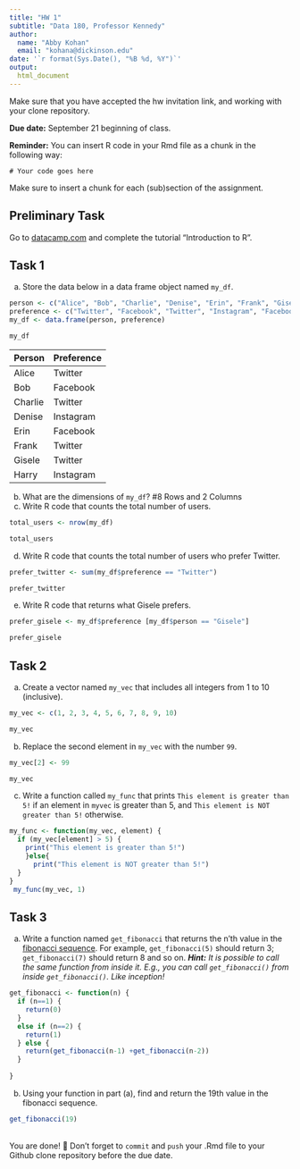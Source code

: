 ```yaml
---
title: "HW 1"
subtitle: "Data 180, Professor Kennedy"
author: 
  name: "Abby Kohan"
  email: "kohana@dickinson.edu"
date: '`r format(Sys.Date(), "%B %d, %Y")`'
output: 
  html_document
---
```

Make sure that you have accepted the hw invitation link, and working with your clone repository.

**Due date:** September 21 beginning of class.

**Reminder:** You can insert R code in your Rmd file as a chunk in the following way:
```{}
# Your code goes here
```
Make sure to insert a chunk for each (sub)section of the assignment.

## Preliminary Task
Go to [datacamp.com](https://datacamp.com) and complete the tutorial "Introduction to R".


## Task 1
a) Store the data below in a data frame object named `my_df`.
```r
person <- c("Alice", "Bob", "Charlie", "Denise", "Erin", "Frank", "Gisele", "Harry")
preference <- c("Twitter", "Facebook", "Twitter", "Instagram", "Facebook", "Twitter", "Twitter", "Instagram")
my_df <- data.frame(person, preference)

my_df
```

|Person | Preference|
|:------|:----------|
|Alice | Twitter |
| Bob | Facebook |
| Charlie | Twitter |
| Denise | Instagram |
| Erin | Facebook |
| Frank | Twitter |
| Gisele | Twitter |
| Harry | Instagram |

b) What are the dimensions of `my_df`?
#8 Rows and 2 Columns 
c) Write R code that counts the total number of users.
```r
total_users <- nrow(my_df)

total_users
```
d) Write R code that counts the total number of users who prefer Twitter.
```r
prefer_twitter <- sum(my_df$preference == "Twitter")

prefer_twitter
```
e) Write R code that returns what Gisele prefers.
```r
prefer_gisele <- my_df$preference [my_df$person == "Gisele"]

prefer_gisele
```
## Task 2
a) Create a vector named `my_vec` that includes all integers from 1 to 10 (inclusive).
```r
my_vec <- c(1, 2, 3, 4, 5, 6, 7, 8, 9, 10)

my_vec
```

b) Replace the second element in `my_vec` with the number `99`.
```r
my_vec[2] <- 99

my_vec
```
c) Write a function called `my_func` that prints `This element is greater than 5!` if an element in `myvec` is greater than 5, and `This element is NOT greater than 5!` otherwise.
```r
my_func <- function(my_vec, element) {
  if (my_vec[element] > 5) {
    print("This element is greater than 5!")
    }else{ 
      print("This element is NOT greater than 5!")
  }
}
 my_func(my_vec, 1)
```
## Task 3
a. Write a function named `get_fibonacci` that returns the n'th value in the [fibonacci sequence](https://www.mathsisfun.com/numbers/fibonacci-sequence.html). For example, `get_fibonacci(5)` should return 3; `get_fibonacci(7)` should return 8 and so on. ***Hint:** It is possible to call the same function from inside it. E.g., you can call `get_fibonacci()` from inside `get_fibonacci()`. Like inception!*
```r
get_fibonacci <- function(n) {
  if (n==1) {
    return(0)
  }
  else if (n==2) {
    return(1)
  } else {
    return(get_fibonacci(n-1) +get_fibonacci(n-2))
  }
  
}
```
b. Using your function in part (a), find and return the 19th value in the fibonacci sequence.
```r
get_fibonacci(19)
```

<br>
You are done! 🏁 Don't forget to `commit` and `push` your .Rmd file to your Github clone repository before the due date.
<br>


